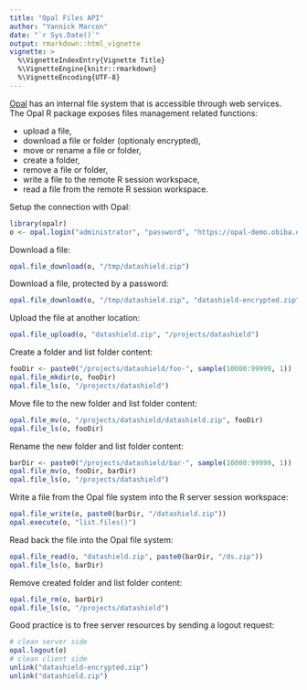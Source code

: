 ```yaml
---
title: "Opal Files API"
author: "Yannick Marcon"
date: "`r Sys.Date()`"
output: rmarkdown::html_vignette
vignette: >
  %\VignetteIndexEntry{Vignette Title}
  %\VignetteEngine{knitr::rmarkdown}
  %\VignetteEncoding{UTF-8}
---
```


[Opal](https://www.obiba.org/pages/products/opal/) has an internal file system that is accessible through web services. The Opal R package exposes files management related functions:

* upload a file,
* download a file or folder (optionaly encrypted),
* move or rename a file or folder,
* create a folder,
* remove a file or folder,
* write a file to the remote R session workspace,
* read a file from the remote R session workspace.

Setup the connection with Opal:

```r
library(opalr)
o <- opal.login("administrator", "password", "https://opal-demo.obiba.org")
```

Download a file:

```r
opal.file_download(o, "/tmp/datashield.zip")
```

Download a file, protected by a password:

```r
opal.file_download(o, "/tmp/datashield.zip", "datashield-encrypted.zip", key="ABCDEFGHIJKL")
```

Upload the file at another location:

```r
opal.file_upload(o, "datashield.zip", "/projects/datashield")
```

Create a folder and list folder content:

```r
fooDir <- paste0("/projects/datashield/foo-", sample(10000:99999, 1))
opal.file_mkdir(o, fooDir)
opal.file_ls(o, "/projects/datashield")
```

Move file to the new folder and list folder content:

```r
opal.file_mv(o, "/projects/datashield/datashield.zip", fooDir)
opal.file_ls(o, fooDir)
```

Rename the new folder and list folder content:

```r
barDir <- paste0("/projects/datashield/bar-", sample(10000:99999, 1))
opal.file_mv(o, fooDir, barDir)
opal.file_ls(o, "/projects/datashield")
```

Write a file from the Opal file system into the R server session workspace:

```r
opal.file_write(o, paste0(barDir, "/datashield.zip"))
opal.execute(o, "list.files()")
```

Read back the file into the Opal file system:

```r
opal.file_read(o, "datashield.zip", paste0(barDir, "/ds.zip"))
opal.file_ls(o, barDir)
```


Remove created folder and list folder content:

```r
opal.file_rm(o, barDir)
opal.file_ls(o, "/projects/datashield")
```

Good practice is to free server resources by sending a logout request:

```r
# clean server side
opal.logout(o)
# clean client side
unlink("datashield-encrypted.zip")
unlink("datashield.zip")
```

